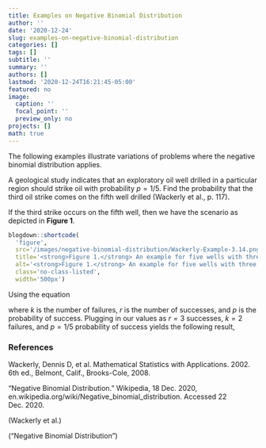 ```yaml
---
title: Examples on Negative Binomial Distribution
author: ''
date: '2020-12-24'
slug: examples-on-negative-binomial-distribution
categories: []
tags: []
subtitle: ''
summary: ''
authors: []
lastmod: '2020-12-24T16:21:45-05:00'
featured: no
image:
  caption: ''
  focal_point: ''
  preview_only: no
projects: []
math: true
---
```


The following examples illustrate variations of problems where the negative binomial distribution applies.

A geological study indicates that an exploratory oil well drilled in a particular region should strike oil with probability $p=1/5$. Find the probability that the third oil strike comes on the fifth well drilled (Wackerly et al., p. 117).

If the third strike occurs on the fifth well, then we have the scenario as depicted in <strong>Figure 1</strong>.

```r
blogdown::shortcode(
  'figure', 
  src='/images/negative-binomial-distribution/Wackerly-Example-3.14.png',
  title='<strong>Figure 1.</strong> An example for five wells with three successes.',
  alt='<strong>Figure 1.</strong> An example for five wells with three successes.',
  class='no-class-listed',
  width='500px')
```

Using the equation

\begin{equation}
P(X = k \ | \ r, p) = { k+r-1 \choose r-1} p^r (1-p)^k 
\end{equation}

where $k$ is the number of failures, $r$ is the number of successes, and $p$ is the probability of success. Plugging in our values as $r=3$ successes, $k=2$ failures, and $p=1/5$ probability of success yields the following result,

\begin{align}
P(X = 2 \ | \ r=3, p=\frac 15) = & { 2+3-1 \choose 3-1} (\frac 15)^3 (1-\frac 15)^2  \\\\
                               = & { 2+3-1 \choose 3-1} (\frac 15)^3 (1-\frac 15)^2  \\\\
                               = & { 4 \choose 2} (\frac 15)^3 (\frac 45)^2 \\\\
                               = & 6(008)(.64) \\\\
                               = & .0307 
\end{align}


### References

Wackerly, Dennis D, et al. Mathematical Statistics with Applications. 2002. 6th ed., Belmont, Calif., Brooks-Cole, 2008.

“Negative Binomial Distribution.” Wikipedia, 18 Dec. 2020, en.wikipedia.org/wiki/Negative_binomial_distribution. Accessed 22 Dec. 2020.

(Wackerly et al.)

(“Negative Binomial Distribution”)



